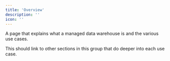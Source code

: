 ```yaml
---
title: 'Overview'
description: ''
icon: ''
---
```


A page that explains what a managed data warehouse is and the various use cases.

This should link to other sections in this group that do deeper into each use case.